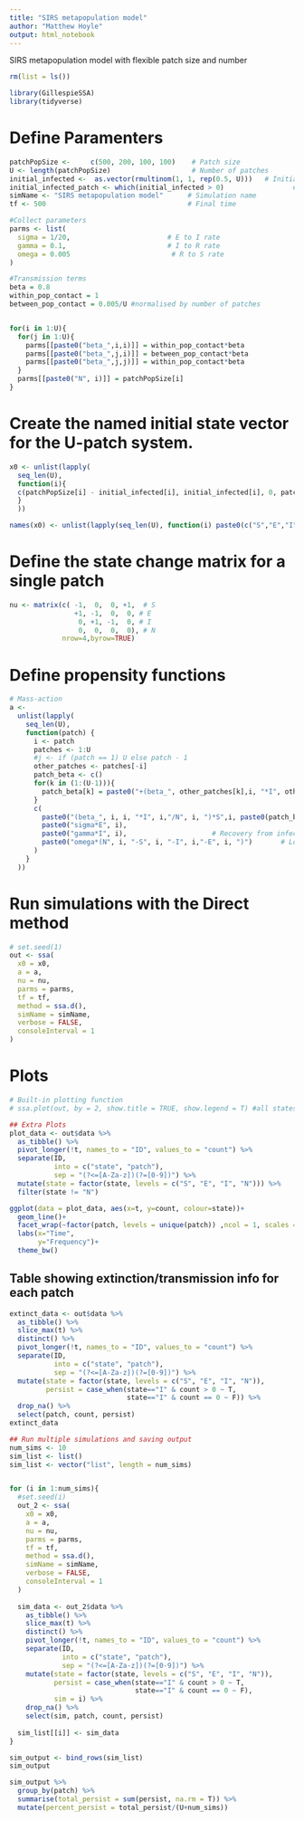 ```yaml
---
title: "SIRS metapopulation model"
author: "Matthew Hoyle"
output: html_notebook
---
```

SIRS metapopulation model with flexible patch size and number

```r
rm(list = ls())

library(GillespieSSA)
library(tidyverse)
```


# Define Paramenters
```r
patchPopSize <-     c(500, 200, 100, 100)    # Patch size
U <- length(patchPopSize)                    # Number of patches
initial_infected <-  as.vector(rmultinom(1, 1, rep(0.5, U)))   # Initial infected (initial infected patch randomly generated)
initial_infected_patch <- which(initial_infected > 0)                 # Number of patches
simName <- "SIRS metapopulation model"      # Simulation name
tf <- 500                                   # Final time

#Collect parameters
parms <- list(
  sigma = 1/20,                        # E to I rate
  gamma = 0.1,                         # I to R rate
  omega = 0.005                         # R to S rate
) 

#Transmission terms
beta = 0.8
within_pop_contact = 1
between_pop_contact = 0.005/U #normalised by number of patches 


for(i in 1:U){
  for(j in 1:U){
    parms[[paste0("beta_",i,i)]] = within_pop_contact*beta
    parms[[paste0("beta_",j,i)]] = between_pop_contact*beta
    parms[[paste0("beta_",j,j)]] = within_pop_contact*beta
  }
  parms[[paste0("N", i)]] = patchPopSize[i]
}
```

# Create the named initial state vector for the U-patch system.
```r
x0 <- unlist(lapply(
  seq_len(U), 
  function(i){ 
  c(patchPopSize[i] - initial_infected[i], initial_infected[i], 0, patchPopSize[i])
  }
  ))

names(x0) <- unlist(lapply(seq_len(U), function(i) paste0(c("S","E","I", "N"), i)))
```


# Define the state change matrix for a single patch
```r
nu <- matrix(c( -1,  0,  0, +1,  # S
                +1, -1,  0,  0, # E
                 0, +1, -1,  0, # I
                 0,  0,  0,  0), # N
             nrow=4,byrow=TRUE)
```


# Define propensity functions
```r
# Mass-action
a <-
  unlist(lapply(
    seq_len(U),
    function(patch) {
      i <- patch
      patches <- 1:U
      #j <- if (patch == 1) U else patch - 1
      other_patches <- patches[-i]
      patch_beta <- c()
      for(k in (1:(U-1))){
        patch_beta[k] = paste0("+(beta_", other_patches[k],i, "*I", other_patches[k], "/N", other_patches[k], ")*S", i)
      }
      c(
        paste0("(beta_", i, i, "*I", i,"/N", i, ")*S",i, paste0(patch_beta, collapse="")),
        paste0("sigma*E", i),
        paste0("gamma*I", i),                     # Recovery from infection
        paste0("omega*(N", i, "-S", i, "-I", i,"-E", i, ")")       # Loss of immunity
      )
    }
  ))
```


# Run simulations with the Direct method
```r
# set.seed(1)
out <- ssa(
  x0 = x0,
  a = a,
  nu = nu,
  parms = parms,
  tf = tf,
  method = ssa.d(),
  simName = simName,
  verbose = FALSE,
  consoleInterval = 1
)
```

# Plots
```r
# Built-in plotting function
# ssa.plot(out, by = 2, show.title = TRUE, show.legend = T) #all states

## Extra Plots
plot_data <- out$data %>%
  as_tibble() %>%
  pivot_longer(!t, names_to = "ID", values_to = "count") %>%
  separate(ID, 
           into = c("state", "patch"), 
           sep = "(?<=[A-Za-z])(?=[0-9])") %>%
  mutate(state = factor(state, levels = c("S", "E", "I", "N"))) %>%
  filter(state != "N")

ggplot(data = plot_data, aes(x=t, y=count, colour=state))+
  geom_line()+
  facet_wrap(~factor(patch, levels = unique(patch)) ,ncol = 1, scales = "free_y")+
  labs(x="Time",
       y="Frequency")+
  theme_bw()
```

## Table showing extinction/transmission info for each patch
```r
extinct_data <- out$data %>%
  as_tibble() %>%
  slice_max(t) %>%
  distinct() %>%
  pivot_longer(!t, names_to = "ID", values_to = "count") %>%
  separate(ID, 
           into = c("state", "patch"), 
           sep = "(?<=[A-Za-z])(?=[0-9])") %>%
  mutate(state = factor(state, levels = c("S", "E", "I", "N")),
         persist = case_when(state=="I" & count > 0 ~ T, 
                             state=="I" & count == 0 ~ F)) %>%
  drop_na() %>%
  select(patch, count, persist)
extinct_data
```


```r
## Run multiple simulations and saving output
num_sims <- 10
sim_list <- list()
sim_list <- vector("list", length = num_sims)


for (i in 1:num_sims){
  #set.seed(i)
  out_2 <- ssa(
    x0 = x0,
    a = a,
    nu = nu,
    parms = parms,
    tf = tf,
    method = ssa.d(),
    simName = simName,
    verbose = FALSE,
    consoleInterval = 1
  )
  
  sim_data <- out_2$data %>%
    as_tibble() %>%
    slice_max(t) %>%
    distinct() %>%
    pivot_longer(!t, names_to = "ID", values_to = "count") %>%
    separate(ID, 
             into = c("state", "patch"), 
             sep = "(?<=[A-Za-z])(?=[0-9])") %>%
    mutate(state = factor(state, levels = c("S", "E", "I", "N")),
           persist = case_when(state=="I" & count > 0 ~ T, 
                               state=="I" & count == 0 ~ F),
           sim = i) %>%
    drop_na() %>%
    select(sim, patch, count, persist)
  
  sim_list[[i]] <- sim_data
}

sim_output <- bind_rows(sim_list)
sim_output

sim_output %>%
  group_by(patch) %>%
  summarise(total_persist = sum(persist, na.rm = T)) %>%
  mutate(percent_persist = total_persist/(U+num_sims))
```


